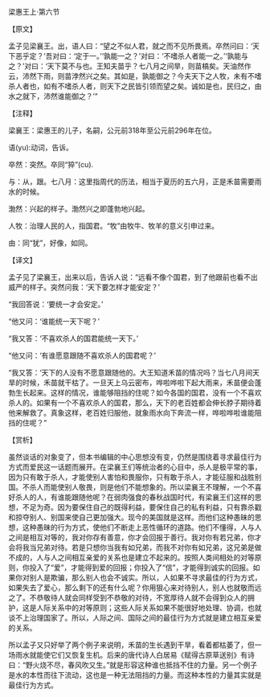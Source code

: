 

梁惠王上·第六节

【原文】

孟子见梁襄王。出，语人曰：“望之不似人君，就之而不见所畏焉。卒然问曰：‘天下恶乎定？’吾对曰：‘定于一。’‘孰能一之？’对曰：‘不嗜杀人者能一之。’‘孰能与之？’对曰：‘天下莫不与也。王知夫苗乎？七八月之间旱，则苗槁矣。天油然作云，沛然下雨，则苗浡然兴之矣。其如是，孰能御之？今夫天下之人牧，未有不嗜杀人者也，如有不嗜杀人者，则天下之民皆引领而望之矣。诚如是也，民归之，由水之就下，沛然谁能御之？’”

【注释】

梁襄王：梁惠王的儿子，名嗣，公元前318年至公元前296年在位。

语(yu):动词，告诉。

卒然：突然。卒同“猝”(cu).

与：从，跟。七八月：这里指周代的历法，相当于夏历的五六月，正是禾苗需要雨水的时候。

渤然：兴起的样子。渤然兴之即蓬勃地兴起。

人牧：治理人民的人，指国君。“牧”由牧牛、牧羊的意义引申过来。

由：同“犹”，好像，如同。

【译文】

孟子见了梁襄王，出来以后，告诉人说：“远看不像个国君，到了他跟前也看不出威严的样子。突然问我：‘天下要怎样才能安定？’

“我回答说：‘要统一才会安定。’

“他又问：‘谁能统一天下呢？’

“我又答：‘不喜欢杀人的国君能统一天下。’

“他又问：‘有谁愿意跟随不喜欢杀人的国君呢？’

“我又答：‘天下的人没有不愿意跟随他的。大王知道禾苗的情况吗？当七八月间天旱的时候，禾苗就干枯了。一旦天上乌云密布，哗啦哗啦下起大雨来，禾苗便会蓬勃生长起来。这样的情况，谁能够阻挡的住呢？如今各国的国君，没有一个不喜欢杀人的。如果有一个不喜欢杀人的国君，那么，天下的老百姓都会伸长脖子期待着他来解救了。真象这样，老百姓归服他，就象雨水向下奔流一样，哗啦哗啦谁能阻挡的住呢？”

【赏析】

虽然谈话的对象变了，但本书编辑的中心思想没有变，仍然是围绕着寻求最佳行为方式而爱民这一话题而展开。在梁襄王们等统治者的心目中，杀人是极平常的事，因为只有敢于杀人，才能使别人害怕和畏服你，只有敢于杀人，才能征服和战胜别国。不杀人而能使别人敬畏，则是他们不能想象的。所以梁襄王不理解，一个不喜好杀人的人，有谁能跟随他呢？在弱肉强食的春秋战国时代，有梁襄王们这样的思想，不足为奇。因为要保住自己的既得利益，要保住自己的私有利益，只有靠杀戳和掠夺别人、别国来使自己更加强大。现今的美国就是这样。而他们这种愚昧的思想，这种愚昧的行为方式，使他们不断走上恶性循环的道路。他们不懂得，人与人之间是相互对等的，我对你存有善意，你才会回报于善行。我对你有若兄弟，你才会将我当兄弟对待。若是只想你当我有如兄弟，而我不对你有如兄弟，这兄弟是做不成的，人与人之间相互亲爱的关系也是建立不起来的。按照人类间相处的对等原则，你投入了“爱”，才能得到爱的回报；你投入了“信”，才能得到诚实的回报。如果你对别人是欺骗，那么别人也会不诚实。所以，人如果不寻求最佳的行为方式，如果失去了爱心，那么剩下的还有什么呢？你用狠心来对待别人，别人也就敬而远之了。不恭敬待人就会同样受到不恭敬的对待，不宽厚待人就不会得到众人的拥护，这是人际关系中的对等原则；这些人际关系如果不能很好地处理、协调，也就谈不上治理国家了。所以，人际之间、国际之间的最佳行为方式就是建立相互亲爱的关系。

所以孟子又只好举了两个例子来说明，禾苗的生长遇到干旱，看着都枯萎了，但一场雨水就能使它们又恢复生机。后来的唐代诗人白居易《赋得古原草送别》有诗曰：“野火烧不尽，春风吹又生。”就是形容这种谁也抵挡不住的力量。另一个例子是水的本性而往下流动，这也是一种无法阻挡的力量。而这种本性的力量其实就是最佳行为方式。

